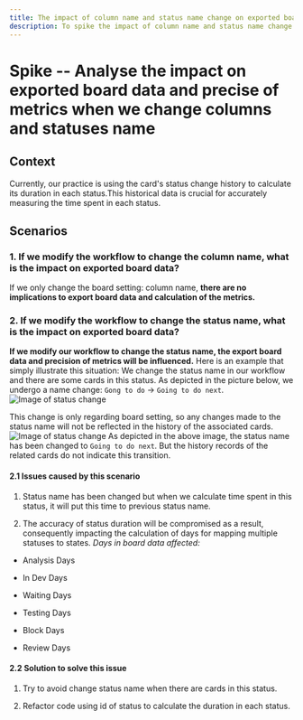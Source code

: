 ```yaml
---
title: The impact of column name and status name change on exported board data and precise of metrics
description: To spike the impact of column name and status name change on exported board data and precise of metrics
---
```


# Spike -- Analyse the impact on exported board data and precise of metrics when we change columns and statuses name

## Context

Currently, our practice is using the card's status change history to calculate its duration in each status.This historical data is crucial for accurately measuring the time spent in each status.

## Scenarios

### 1. If we modify the workflow to change the column name, what is the impact on exported board data?

If we only change the board setting: column name, **there are no implications to export board data and calculation of the metrics.**

### 2. If we modify the workflow to change the status name, what is the impact on exported board data?

**If we modify our workflow to change the status name, the export board data and precision of metrics will be influenced.**
Here is an example that simply illustrate this situation:
We change the status name in our workflow and there are some cards in this status. As depicted in the picture below, we undergo a name change: `Gong to do` -> `Going to do next`.
![Image of status change](https://cdn.jsdelivr.net/gh/au-heartbeat/data-hosting@main/status-name-change/change-status-name.png)

This change is only regarding board setting, so any changes made to the status name will not be reflected in the history of the associated cards.
![Image of status change](https://cdn.jsdelivr.net/gh/au-heartbeat/data-hosting@main/status-name-change/related-card-history.png)
As depicted in the above image, the status name has been changed to `Going to do next`. But the history records of the related cards do not indicate this transition.

#### 2.1 Issues caused by this scenario

1. Status name has been changed but when we calculate time spent in this status, it will put this time to previous status name.

2. The accuracy of status duration will be compromised as a result, consequently impacting the calculation of days for mapping multiple statuses to states.
_Days in board data affected:_
- Analysis Days

- In Dev Days

- Waiting Days

- Testing Days

- Block Days

- Review Days

#### 2.2 Solution to solve this issue

1. Try to avoid change status name when there are cards in this status.

2. Refactor code using id of status to calculate the duration in each status.
